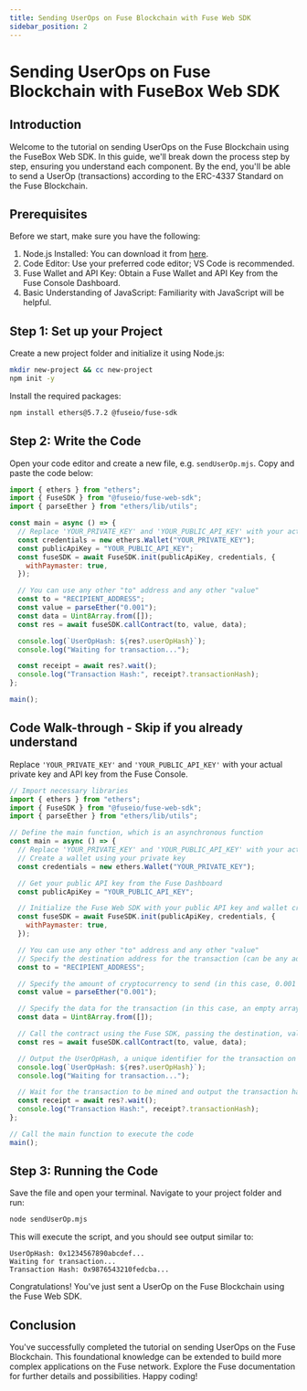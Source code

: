 ```yaml
---
title: Sending UserOps on Fuse Blockchain with Fuse Web SDK
sidebar_position: 2
---
```


# Sending UserOps on Fuse Blockchain with FuseBox Web SDK

## Introduction

Welcome to the tutorial on sending UserOps on the Fuse Blockchain using the FuseBox Web SDK. In this guide, we'll break down the process step by step, ensuring you understand each component. By the end, you'll be able to send a UserOp (transactions) according to the ERC-4337 Standard on the Fuse Blockchain.

## Prerequisites

Before we start, make sure you have the following:

1. Node.js Installed: You can download it from [here](https://nodejs.org/).
2. Code Editor: Use your preferred code editor; VS Code is recommended.
3. Fuse Wallet and API Key: Obtain a Fuse Wallet and API Key from the Fuse Console Dashboard.
4. Basic Understanding of JavaScript: Familiarity with JavaScript will be helpful.

## Step 1: Set up your Project

Create a new project folder and initialize it using Node.js:

```bash
mkdir new-project && cc new-project
npm init -y
```

Install the required packages:

```bash
npm install ethers@5.7.2 @fuseio/fuse-sdk
```

## Step 2: Write the Code

Open your code editor and create a new file, e.g. `sendUserOp.mjs`. Copy and paste the code below:

```javascript
import { ethers } from "ethers";
import { FuseSDK } from "@fuseio/fuse-web-sdk";
import { parseEther } from "ethers/lib/utils";

const main = async () => {
  // Replace 'YOUR_PRIVATE_KEY' and 'YOUR_PUBLIC_API_KEY' with your actual private key and API key
  const credentials = new ethers.Wallet("YOUR_PRIVATE_KEY");
  const publicApiKey = "YOUR_PUBLIC_API_KEY";
  const fuseSDK = await FuseSDK.init(publicApiKey, credentials, {
    withPaymaster: true,
  });

  // You can use any other "to" address and any other "value"
  const to = "RECIPIENT_ADDRESS";
  const value = parseEther("0.001");
  const data = Uint8Array.from([]);
  const res = await fuseSDK.callContract(to, value, data);

  console.log(`UserOpHash: ${res?.userOpHash}`);
  console.log("Waiting for transaction...");

  const receipt = await res?.wait();
  console.log("Transaction Hash:", receipt?.transactionHash);
};

main();
```

## Code Walk-through - Skip if you already understand

Replace `'YOUR_PRIVATE_KEY'` and `'YOUR_PUBLIC_API_KEY'` with your actual private key and API key from the Fuse Console.

```javascript
// Import necessary libraries
import { ethers } from "ethers";
import { FuseSDK } from "@fuseio/fuse-web-sdk";
import { parseEther } from "ethers/lib/utils";

// Define the main function, which is an asynchronous function
const main = async () => {
  // Replace 'YOUR_PRIVATE_KEY' and 'YOUR_PUBLIC_API_KEY' with your actual private key and API key
  // Create a wallet using your private key
  const credentials = new ethers.Wallet("YOUR_PRIVATE_KEY");

  // Get your public API key from the Fuse Dashboard
  const publicApiKey = "YOUR_PUBLIC_API_KEY";

  // Initialize the Fuse Web SDK with your public API key and wallet credentials
  const fuseSDK = await FuseSDK.init(publicApiKey, credentials, {
    withPaymaster: true,
  });

  // You can use any other "to" address and any other "value"
  // Specify the destination address for the transaction (can be any address, even an empty one)
  const to = "RECIPIENT_ADDRESS";

  // Specify the amount of cryptocurrency to send (in this case, 0.001 Ether)
  const value = parseEther("0.001");

  // Specify the data for the transaction (in this case, an empty array)
  const data = Uint8Array.from([]);

  // Call the contract using the Fuse SDK, passing the destination, value, and data
  const res = await fuseSDK.callContract(to, value, data);

  // Output the UserOpHash, a unique identifier for the transaction on the Fuse network
  console.log(`UserOpHash: ${res?.userOpHash}`);
  console.log("Waiting for transaction...");

  // Wait for the transaction to be mined and output the transaction hash
  const receipt = await res?.wait();
  console.log("Transaction Hash:", receipt?.transactionHash);
};

// Call the main function to execute the code
main();
```

## Step 3: Running the Code

Save the file and open your terminal. Navigate to your project folder and run:

```bash
node sendUserOp.mjs
```

This will execute the script, and you should see output similar to:

```
UserOpHash: 0x1234567890abcdef...
Waiting for transaction...
Transaction Hash: 0x9876543210fedcba...
```

Congratulations! You've just sent a UserOp on the Fuse Blockchain using the Fuse Web SDK.

## Conclusion

You've successfully completed the tutorial on sending UserOps on the Fuse Blockchain. This foundational knowledge can be extended to build more complex applications on the Fuse network. Explore the Fuse documentation for further details and possibilities. Happy coding!
